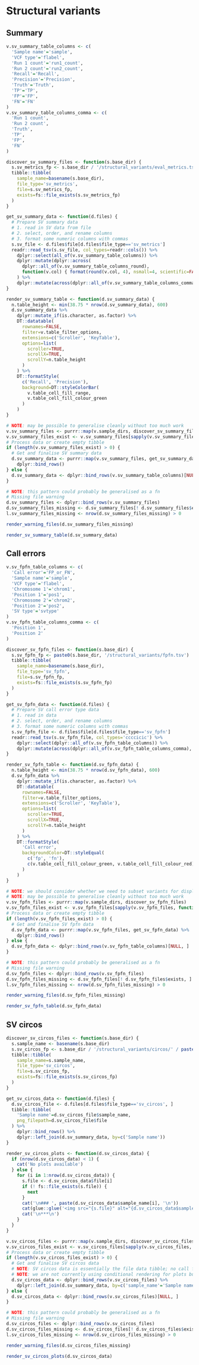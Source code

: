 # Structural variants {.tabset .tabset-fade}
## Summary
```r
v.sv_summary_table_columns <- c(
  'Sample name'='sample',
  'VCF type'='flabel',
  'Run 1 count'='run1_count',
  'Run 2 count'='run2_count',
  'Recall'='Recall',
  'Precision'='Precision',
  'Truth'='Truth',
  'TP'='TP',
  'FP'='FP',
  'FN'='FN'
)
v.sv_summary_table_columns_comma <- c(
  'Run 1 count',
  'Run 2 count',
  'Truth',
  'TP',
  'FP',
  'FN'
)
```

```r
discover_sv_summary_files <- function(s.base_dir) {
  s.sv_metrics_fp <- s.base_dir / '/structural_variants/eval_metrics.tsv'
  tibble::tibble(
    sample_name=basename(s.base_dir),
    file_type='sv_metrics',
    file=s.sv_metrics_fp,
    exists=fs::file_exists(s.sv_metrics_fp)
  )
}

get_sv_summary_data <- function(d.files) {
  # Prepare SV summary data
  # 1. read in SV data from file
  # 2. select, order, and rename columns
  # 3. format some numeric columns with commas
  s.sv_file <- d.files$file[d.files$file_type=='sv_metrics']
  readr::read_tsv(s.sv_file, col_types=readr::cols()) %>%
    dplyr::select(all_of(v.sv_summary_table_columns)) %>%
    dplyr::mutate(dplyr::across(
      dplyr::all_of(v.sv_summary_table_columns_round),
      function(v.col) { format(round(v.col, 4), nsmall=4, scientific=FALSE) })
    ) %>%
    dplyr::mutate(across(dplyr::all_of(v.sv_summary_table_columns_comma), scales::comma))
}

render_sv_summary_table <- function(d.sv_summary_data) {
  n.table_height <- min(38.75 * nrow(d.sv_summary_data), 600)
  d.sv_summary_data %>%
    dplyr::mutate_if(is.character, as.factor) %>%
    DT::datatable(
      rownames=FALSE,
      filter=v.table_filter_options,
      extensions=c('Scroller', 'KeyTable'),
      options=list(
        scroller=TRUE,
        scrollX=TRUE,
        scrollY=n.table_height
      )
    ) %>%
    DT::formatStyle(
      c('Recall', 'Precision'),
      background=DT::styleColorBar(
        v.table_cell_fill_range,
        v.table_cell_fill_colour_green
      )
    )
}
```

```r
# NOTE: may be possible to generalise cleanly without too much work
v.sv_summary_files <- purrr::map(v.sample_dirs, discover_sv_summary_files)
v.sv_summary_files_exist <- v.sv_summary_files[sapply(v.sv_summary_files, function(d) { d$exists })]
# Process data or create empty tibble
if (length(v.sv_summary_files_exist) > 0) {
  # Get and finalise SV summary data
  d.sv_summary_data <- purrr::map(v.sv_summary_files, get_sv_summary_data) %>%
    dplyr::bind_rows()
} else {
  d.sv_summary_data <- dplyr::bind_rows(v.sv_summary_table_columns)[NULL, ]
}
```

```r
# NOTE: this pattern could probably be generalised as a fn
# Missing file warning
d.sv_summary_files <- dplyr::bind_rows(v.sv_summary_files)
d.sv_summary_files_missing <- d.sv_summary_files[! d.sv_summary_files$exists, ]
l.sv_summary_files_missing <- nrow(d.sv_summary_files_missing) > 0
```

```r
render_warning_files(d.sv_summary_files_missing)
```

```r
render_sv_summary_table(d.sv_summary_data)
```

## Call errors
```r
v.sv_fpfn_table_columns <- c(
  'Call error'='FP_or_FN',
  'Sample name'='sample',
  'VCF type'='flabel',
  'Chromosome 1'='chrom1',
  'Position 1'='pos1',
  'Chromosome 2'='chrom2',
  'Position 2'='pos2',
  'SV type'='svtype'
)
v.sv_fpfn_table_columns_comma <- c(
  'Position 1',
  'Position 2'
)
```

```r
discover_sv_fpfn_files <- function(s.base_dir) {
  s.sv_fpfn_fp <- paste0(s.base_dir, '/structural_variants/fpfn.tsv')
  tibble::tibble(
    sample_name=basename(s.base_dir),
    file_type='sv_fpfn',
    file=s.sv_fpfn_fp,
    exists=fs::file_exists(s.sv_fpfn_fp)
  )
}

get_sv_fpfn_data <- function(d.files) {
  # Prepare SV call error type data
  # 1. read in data
  # 2. select, order, and rename columns
  # 3. format some numeric columns with commas
  s.sv_fpfn_file <- d.files$file[d.files$file_type=='sv_fpfn']
  readr::read_tsv(s.sv_fpfn_file, col_types='ccccicic') %>%
    dplyr::select(dplyr::all_of(v.sv_fpfn_table_columns)) %>%
    dplyr::mutate(across(dplyr::all_of(v.sv_fpfn_table_columns_comma), scales::comma))
}

render_sv_fpfn_table <- function(d.sv_fpfn_data) {
  n.table_height <- min(38.75 * nrow(d.sv_fpfn_data), 600)
  d.sv_fpfn_data %>%
    dplyr::mutate_if(is.character, as.factor) %>%
    DT::datatable(
      rownames=FALSE,
      filter=v.table_filter_options,
      extensions=c('Scroller', 'KeyTable'),
      options=list(
        scroller=TRUE,
        scrollX=TRUE,
        scrollY=n.table_height
      )
    ) %>%
    DT::formatStyle(
      'Call error',
      backgroundColor=DT::styleEqual(
        c('fp', 'fn'),
        c(v.table_cell_fill_colour_green, v.table_cell_fill_colour_red)
      )
    )
}
```

```r
# NOTE: we should consider whether we need to subset variants for display
# NOTE: may be possible to generalise cleanly without too much work
v.sv_fpfn_files <- purrr::map(v.sample_dirs, discover_sv_fpfn_files)
v.sv_fpfn_files_exist <- v.sv_fpfn_files[sapply(v.sv_fpfn_files, function(d) { d$exists })]
# Process data or create empty tibble
if (length(v.sv_fpfn_files_exist) > 0) {
  # Get and finalise SV fpfn data
  d.sv_fpfn_data <- purrr::map(v.sv_fpfn_files, get_sv_fpfn_data) %>%
    dplyr::bind_rows()
} else {
  d.sv_fpfn_data <- dplyr::bind_rows(v.sv_fpfn_table_columns)[NULL, ]
}
```

```r
# NOTE: this pattern could probably be generalised as a fn
# Missing file warning
d.sv_fpfn_files <- dplyr::bind_rows(v.sv_fpfn_files)
d.sv_fpfn_files_missing <- d.sv_fpfn_files[! d.sv_fpfn_files$exists, ]
l.sv_fpfn_files_missing <- nrow(d.sv_fpfn_files_missing) > 0
```

```r
render_warning_files(d.sv_fpfn_files_missing)
```

```r
render_sv_fpfn_table(d.sv_fpfn_data)
```

## SV circos {.tabset .tabset-pills}
```r
discover_sv_circos_files <- function(s.base_dir) {
  s.sample_name <- basename(s.base_dir)
  s.sv_circos_fp <- s.base_dir / '/structural_variants/circos/' / paste0('circos_', s.sample_name, '.png')
  tibble::tibble(
    sample_name=s.sample_name,
    file_type='sv_circos',
    file=s.sv_circos_fp,
    exists=fs::file_exists(s.sv_circos_fp)
  )
}

get_sv_circos_data <- function(d.files) {
  d.sv_circos_file <- d.files[d.files$file_type=='sv_circos', ]
  tibble::tibble(
    'Sample name'=d.sv_circos_file$sample_name,
    png_filepath=d.sv_circos_file$file
  ) %>%
    dplyr::bind_rows() %>%
    dplyr::left_join(d.sv_summary_data, by=c('Sample name'))
}

render_sv_circos_plots <- function(d.sv_circos_data) {
  if (nrow(d.sv_circos_data) < 1) {
    cat('No plots available')
  } else {
    for (i in 1:nrow(d.sv_circos_data)) {
      s.file <- d.sv_circos_data$file[i]
      if (! fs::file_exists(s.file)) {
        next
      }
      cat('\n### ', paste(d.sv_circos_data$sample_name[i], '\n'))
      cat(glue::glue('<img src="{s.file}" alt="{d.sv_circos_data$sample_name[i]}" width="30%">'), '\n')
      cat('\n***\n')
    }
  }
}
```

```r
v.sv_circos_files <- purrr::map(v.sample_dirs, discover_sv_circos_files)
v.sv_circos_files_exist <- v.sv_circos_files[sapply(v.sv_circos_files, function(d) { d$exists })]
# Process data or create empty tibble
if (length(v.sv_circos_files_exist) > 0) {
  # Get and finalise SV circos data
  # NOTE: SV circos data is essentially the file data tibble; no call for a `get_<section>_data` fn
  # NOTE: we are not currently using conditional rendering for plots but have data available to do so
  d.sv_circos_data <- dplyr::bind_rows(v.sv_circos_files) %>%
    dplyr::left_join(d.sv_summary_data, by=c('sample_name'='Sample name'))
} else {
  d.sv_circos_data <- dplyr::bind_rows(v.sv_circos_files)[NULL, ]
}
```

```r
# NOTE: this pattern could probably be generalised as a fn
# Missing file warning
d.sv_circos_files <- dplyr::bind_rows(v.sv_circos_files)
d.sv_circos_files_missing <- d.sv_circos_files[! d.sv_circos_files$exists, ]
l.sv_circos_files_missing <- nrow(d.sv_circos_files_missing) > 0
```

```r
render_warning_files(d.sv_circos_files_missing)
```

```r
render_sv_circos_plots(d.sv_circos_data)
```
